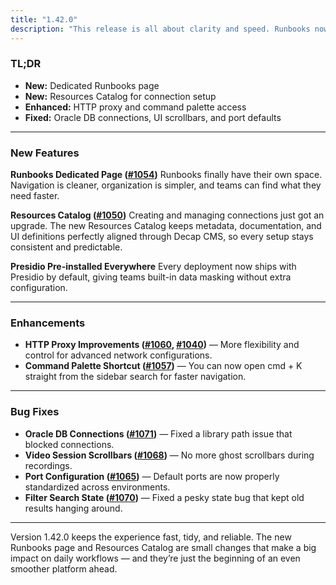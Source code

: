 ```yaml
---
title: "1.42.0"
description: "This release is all about clarity and speed. Runbooks now have a proper home, connection setup feels smoother with the new Resources Catalog, and the proxy got a tune-up for better performance. It’s a solid round of polish that sets the stage for what’s next."
---
```


### TL;DR
- **New:** Dedicated Runbooks page
- **New:** Resources Catalog for connection setup
- **Enhanced:** HTTP proxy and command palette access
- **Fixed:** Oracle DB connections, UI scrollbars, and port defaults

---

### New Features

**Runbooks Dedicated Page ([#1054](https://github.com/hoophq/hoop/pull/1054))**
Runbooks finally have their own space. Navigation is cleaner, organization is simpler, and teams can find what they need faster.

**Resources Catalog ([#1050](https://github.com/hoophq/hoop/pull/1050))**
Creating and managing connections just got an upgrade.
The new Resources Catalog keeps metadata, documentation, and UI definitions perfectly aligned through Decap CMS, so every setup stays consistent and predictable.

**Presidio Pre-installed Everywhere**
Every deployment now ships with Presidio by default, giving teams built-in data masking without extra configuration.

---

### Enhancements

- **HTTP Proxy Improvements ([#1060](https://github.com/hoophq/hoop/pull/1060), [#1040](https://github.com/hoophq/hoop/pull/1040))** — More flexibility and control for advanced network configurations.
- **Command Palette Shortcut ([#1057](https://github.com/hoophq/hoop/pull/1057))** — You can now open cmd + K straight from the sidebar search for faster navigation.

---

### Bug Fixes

- **Oracle DB Connections ([#1071](https://github.com/hoophq/hoop/pull/1071))** — Fixed a library path issue that blocked connections.
- **Video Session Scrollbars ([#1068](https://github.com/hoophq/hoop/pull/1068))** — No more ghost scrollbars during recordings.
- **Port Configuration ([#1065](https://github.com/hoophq/hoop/pull/1065))** — Default ports are now properly standardized across environments.
- **Filter Search State ([#1070](https://github.com/hoophq/hoop/pull/1070))** — Fixed a pesky state bug that kept old results hanging around.

---

Version 1.42.0 keeps the experience fast, tidy, and reliable. The new Runbooks page and Resources Catalog are small changes that make a big impact on daily workflows — and they’re just the beginning of an even smoother platform ahead.
